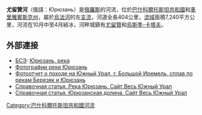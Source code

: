 {{Infobox River
|river_name = 尤留贊河
|image_name = Ust-Katav, Russia - 1.JPG
|caption = 
|origin = [[烏拉山脈|烏拉山脈]]
|mouth = 
|basin_countries = {{flag|Russia}}
|length = 404公里
|elevation =
|discharge = 每秒55立方米
|watershed = 7,240平方公里
}}

'''尤留贊河'''（俄語：Юрюзань）是[[俄羅斯|俄羅斯]]的河流，位於[[巴什科爾托斯坦共和國|巴什科爾托斯坦共和國]]和[[車里雅賓斯克州|車里雅賓斯克州]]，屬於[[烏法河|烏法河]]的左[[支流|支流]]，河道全長404公里，[[流域|流域]]面積7,240平方公里，河流在10月中至4月結冰，河畔城鎮有[[尤留贊|尤留贊]]和[[烏斯季-卡塔夫|烏斯季-卡塔夫]]。

== 外部連接 ==
* [[БСЭ|БСЭ]]: [http://bse.sci-lib.com/article127909.html Юрюзань, река] {{Wayback|url=http://bse.sci-lib.com/article127909.html |date=20170906182546 }}
* [http://www.odonata.su/index.php?name=Photos&album=reka-jurjuzan Фотографии реки Юрюзань] {{Wayback|url=http://www.odonata.su/index.php?name=Photos&album=reka-jurjuzan |date=20121019144000 }}
* [http://foto.mail.ru/mail/barmin_kv/16 Фотоотчет о походе на Южный Урал, г. Большой Иремель, сплав по рекам Березяк и Юрюзань ]
* [https://web.archive.org/web/20191213112156/http://yuzhnyj-ural.ru/obekty/reki/107-reka-jurjuzan.html Справочная статья. Река Юрюзань. Сайт Весь Южный Урал]
* [https://web.archive.org/web/20191214045626/http://yuzhnyj-ural.ru/obekty/pamjatniki-prirody/197-jurjuzanskaja-dolina.html Справочная статья. Юрюзанская долина. Сайт Весь Южный Урал]

{{俄羅斯地理小作品}}

[[Category:巴什科爾托斯坦共和國河流|Category:巴什科爾托斯坦共和國河流]]